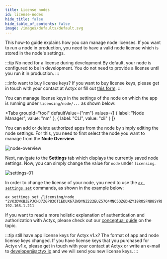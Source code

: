 ```yaml
---
title: License nodes
id: license-nodes
hide_title: false
hide_table_of_contents: false
image: /images/defaults/default.svg
---
```


This how-to guide explains how you can manage node licenses.
If you want to run a node in production, you need to have a valid node license which is stored in the node's settings.

:::tip No need for a license during development
By default, your node is configured to be in development. You do not need to provide a license until you run it in production.
:::

:::info want to buy license keys?
If you want to buy license keys, please get in touch with your contact at Actyx or fill out [this form](https://www.actyx.com/contact).
:::

You can manage license keys in the settings of the node on which the app is running under `licensing/node/...` as shown below:


<Tabs
  groupId="tool"
  defaultValue={"nm"}
  values={[
    { label: "Node Manager", value: "nm" },
    { label: "CLI", value: "cli" }
  ]}
>

<TabItem value="nm">

You can add or delete authorized apps from the node by simply editing the node settings.
For this, you need to first select the node you want to manage from the **Node Overview**.

![node-overview](/images/how-to/app-auth/node-overview.png)

Next, navigate to the **Settings** tab which displays the currently saved node settings.
Now, you can simply change the value for `node` under `licensing`.

![settings-01](/images/how-to/app-auth/settings-01.png)

</TabItem>
<TabItem value="cli">

In order to change the license of your node, you need to use the [`ax settings set`](../../reference/cli/settings/set.md) commands, as shown in the example below:

```text
ax settings set /licensing/node "2VK3DWKBZEPJCHJ7ZGP83OT1EDUX67ZWDYNZ222EUZ57Q4MNC5QZGDHZYI8ROSFN88SYRDK8YXAQ235NKLIZC9Y2ZCVTZHJDVI1Z" 192.168.1.211
```

</TabItem>
</Tabs>


If you want to read a more holistic explanation of authentication and authorization with Actyx, please check out our [conceptual guide](../../conceptual/authentication-and-authorization.mdx) on the topic.

:::tip still have app license keys for Actyx v1.x?
The format of app and node license keys changed. If you have license keys that you purchased for Actyx v1.x, please get in touch with your contact at Actyx or write an e-mail to developer@actyx.io and we will send you new license keys.
:::
